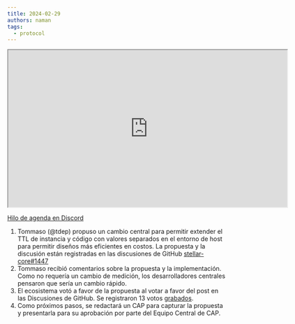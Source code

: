 ```yaml
---
title: 2024-02-29
authors: naman
tags:
  - protocol
---
```


<iframe
  src="https://drive.google.com/file/d/1zKvUx74UqvfmpNvU8BJt5RAqj-XHyBke/preview"
  width="640"
  height="360"
  allow="autoplay"
></iframe>

[Hilo de agenda en Discord](https://discord.com/channels/897514728459468821/1212118102565855243)

1. Tommaso (@tdep) propuso un cambio central para permitir extender el TTL de instancia y código con valores separados en el entorno de host para permitir diseños más eficientes en costos. La propuesta y la discusión están registradas en las discusiones de GitHub [stellar-core#1447](https://github.com/stellar/stellar-protocol/discussions/1447)
2. Tommaso recibió comentarios sobre la propuesta y la implementación. Como no requería un cambio de medición, los desarrolladores centrales pensaron que sería un cambio rápido.
3. El ecosistema votó a favor de la propuesta al votar a favor del post en las Discusiones de GitHub. Se registraron 13 votos [grabados](https://github.com/stellar/stellar-protocol/discussions/).
4. Como próximos pasos, se redactará un CAP para capturar la propuesta y presentarla para su aprobación por parte del Equipo Central de CAP.
